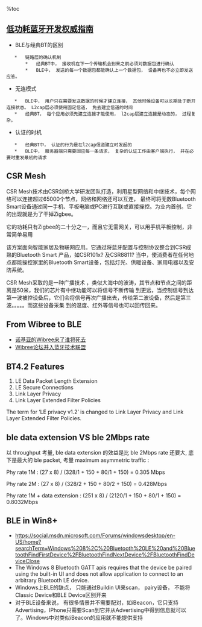 %toc

==  [[低功耗蓝牙开发权威指南]]  ==
*   BLE与经典BT的区别
    *   链路层的确认机制
        *   经典BT中， 接收机在下一个传输机会到来之前必须对数据包进行确认
        *   BLE中， 发送的每一个数据包都能确认上一个数据包， 设备再也不必立即发送应答。
*   无连模式
    *   BLE中， 用户只在需要发送数据的时候才建立连接， 其他时候设备可以长期处于断开连接状态。 L2cap层必须使用固定信道， 免去建立信道的时间
    *   经典BT， 每个应用必须先建立连接才能使用， l2cap层建立连接是动态的， 过程复杂。
*   认证的时机
    *   经典BT中， 认证的行为是在l2cap信道建立时发起的
    *   BLE中， 服务器端只需要回应每一条请求， 复杂的认证工作由客户端执行， 并在必要时重发最初的请求

==  CSR Mesh ==
CSR Mesh技术由CSR剑桥大学研发团队打造，利用星型网络和中继技术，每个网络可以连接超过65000个节点，网络和网络还可以互连，
最终可将无数Bluetooth Smart设备通过同一手机、平板电脑或PC进行互联或直接操控。为业内首创。它的出现就是为了干掉Zigbee。

它的功耗只有Zigbee的二十分之一，而且它无需网关，可以用手机平板控制，非常简单易用

该方案面向智能家居及物联网应用。它通过将蓝牙配置与控制协议整合到CSR成熟的Bluetooth Smart 产品，如CSR101x? 及CSR8811? 
当中，使消费者在任何地点都能操控家里的Bluetooth Smart设备，包括灯光、供暖设备、家用电器以及安防系统。

CSR Mesh采取的是一种广播技术 ，类似大海中的波涛，其节点和节点之间的距离是50米，我们的芯片有中继功能可以将信号不断传输
到更远，当控制信号到达第一波被控设备后，它们会将信号再次广播出去，传给第二波设备，然后是第三波。。。。。而这些设备采集
到的温度、红外等信号也可以回传回来。

==  From Wibree to BLE  ==
*   [[诺基亚的Wibree来了谁将死去]]
*   [[Wibree论坛并入蓝牙技术联盟]]

==  BT4.2 Features  ==
#   LE Data Packet Length Extension
#   LE Secure Connections
#   Link Layer Privacy
#   Link Layer Extended Filter Policies

The term for ‘LE privacy v1.2’ is changed to Link Layer Privacy and Link Layer Extended Filter Policies.

==  ble data extension VS ble 2Mbps rate ==
以 throughput 考量, ble data extension 的效益是比 ble 2Mbps rate 还要大, 底下是最大的 ble packet, 考量 maximum asymmetric traffic :

Phy rate 1M : (27 x 8) / (328/1 + 150 + 80/1 + 150) = 0.305 Mbps

Phy rate 2M : (27 x 8) / (328/2 + 150 + 80/2 + 150) = 0.428Mbps

Phy rate 1M + data extension : (251 x 8) / (2120/1 + 150 + 80/1 + 150) = 0.8032Mbps

{{images/ble_extension.png}}

==  BLE in Win8+    ==
*   https://social.msdn.microsoft.com/Forums/windowsdesktop/en-US/home?searchTerm=Windows%208%2C%20Bluetooth%20LE%20and%20BluetoothFindFirstDevice%2FBluetoothFindNextDevice%2FBluetoothFindDeviceClose
*   The Windows 8 Bluetooth GATT apis requires that the device be paired using the built-in UI and does not allow application to connect to an arbitrary Bluetooth LE device.
*   Windows上BLE的缺点， 只能通过Buildin UI来scan， pairy设备， 不能将Classic Device和BLE Device区别开来
*   对于BLE设备来说， 有很多情景并不需要配对，如iBeacon，它只支持Advertising，IPhone只需要Scan到它并从Advertising中得到信息就可以了。Windows中对类似iBeacon的应用就不能提供支持
